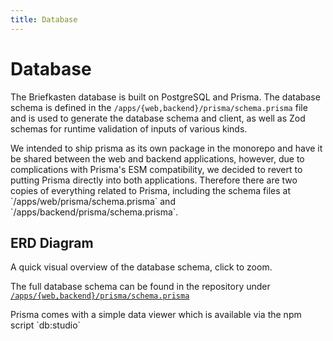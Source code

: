 ```yaml
---
title: Database
---
```


# Database

The Briefkasten database is built on PostgreSQL and Prisma. The database schema is defined in the `/apps/{web,backend}/prisma/schema.prisma` file and is used to generate the database schema and client, as well as Zod schemas for runtime validation of inputs of various kinds.

<Callout>
  We intended to ship prisma as its own package in the monorepo and have it be
  shared between the web and backend applications, however, due to complications
  with Prisma's ESM compatibility, we decided to revert to putting Prisma
  directly into both applications. Therefore there are two copies of everything
  related to Prisma, including the schema files at
  `/apps/web/prisma/schema.prisma` and `/apps/backend/prisma/schema.prisma`.
</Callout>

## ERD Diagram

A quick visual overview of the database schema, click to zoom.


<ImageZoom src={Database1} alt="Settings -> API Token" />

The full database schema can be found in the repository under [`/apps/{web,backend}/prisma/schema.prisma`](https://github.com/ndom91/sveltekasten/blob/main/apps/web/prisma/schema.prisma)

<Callout>
  Prisma comes with a simple data viewer which is available via the npm script
  `db:studio`
</Callout>
